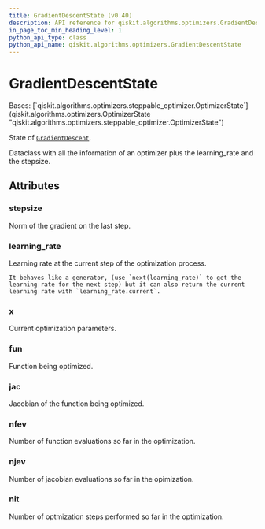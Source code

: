 ```yaml
---
title: GradientDescentState (v0.40)
description: API reference for qiskit.algorithms.optimizers.GradientDescentState in qiskit v0.40
in_page_toc_min_heading_level: 1
python_api_type: class
python_api_name: qiskit.algorithms.optimizers.GradientDescentState
---
```


# GradientDescentState

<Class id="qiskit.algorithms.optimizers.GradientDescentState" isDedicatedPage={true} github="https://github.com/qiskit/qiskit/tree/stable/0.23/qiskit/algorithms/optimizers/gradient_descent.py" signature="GradientDescentState(x, fun, jac, nfev, njev, nit, stepsize, learning_rate)" modifiers="class">
  Bases: [`qiskit.algorithms.optimizers.steppable_optimizer.OptimizerState`](qiskit.algorithms.optimizers.OptimizerState "qiskit.algorithms.optimizers.steppable_optimizer.OptimizerState")

  State of [`GradientDescent`](qiskit.algorithms.optimizers.GradientDescent "qiskit.algorithms.optimizers.GradientDescent").

  Dataclass with all the information of an optimizer plus the learning\_rate and the stepsize.

  ## Attributes

  ### stepsize

  <Attribute id="qiskit.algorithms.optimizers.GradientDescentState.stepsize" attributeTypeHint="Optional[float]">
    Norm of the gradient on the last step.
  </Attribute>

  ### learning\_rate

  <Attribute id="qiskit.algorithms.optimizers.GradientDescentState.learning_rate" attributeTypeHint="qiskit.algorithms.optimizers.optimizer_utils.learning_rate.LearningRate">
    Learning rate at the current step of the optimization process.

    It behaves like a generator, (use `next(learning_rate)` to get the learning rate for the next step) but it can also return the current learning rate with `learning_rate.current`.
  </Attribute>

  ### x

  <Attribute id="qiskit.algorithms.optimizers.GradientDescentState.x" attributeTypeHint="Union[float, numpy.ndarray]">
    Current optimization parameters.
  </Attribute>

  ### fun

  <Attribute id="qiskit.algorithms.optimizers.GradientDescentState.fun" attributeTypeHint="Optional[Callable[[Union[float, numpy.ndarray]], float]]">
    Function being optimized.
  </Attribute>

  ### jac

  <Attribute id="qiskit.algorithms.optimizers.GradientDescentState.jac" attributeTypeHint="Optional[Callable[[Union[float, numpy.ndarray]], Union[float, numpy.ndarray]]]">
    Jacobian of the function being optimized.
  </Attribute>

  ### nfev

  <Attribute id="qiskit.algorithms.optimizers.GradientDescentState.nfev" attributeTypeHint="Optional[int]">
    Number of function evaluations so far in the optimization.
  </Attribute>

  ### njev

  <Attribute id="qiskit.algorithms.optimizers.GradientDescentState.njev" attributeTypeHint="Optional[int]">
    Number of jacobian evaluations so far in the opimization.
  </Attribute>

  ### nit

  <Attribute id="qiskit.algorithms.optimizers.GradientDescentState.nit" attributeTypeHint="Optional[int]">
    Number of optmization steps performed so far in the optimization.
  </Attribute>
</Class>

